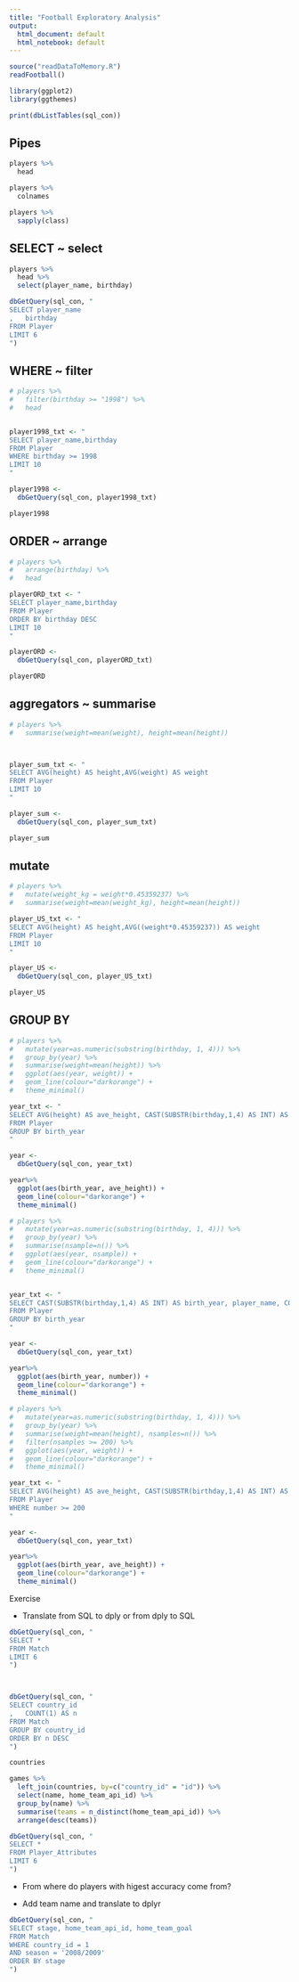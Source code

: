 ```yaml
---
title: "Football Exploratory Analysis"
output:
  html_document: default
  html_notebook: default
---
```


```r
source("readDataToMemory.R")
readFootball()

library(ggplot2)
library(ggthemes)

print(dbListTables(sql_con))
```

## Pipes

```r
players %>%
  head
```

```r
players %>%
  colnames
```
```r
players %>%
  sapply(class)
```



## SELECT ~ select

```r
players %>%
  head %>%
  select(player_name, birthday)
```

```r
dbGetQuery(sql_con, "
SELECT player_name
,   birthday
FROM Player
LIMIT 6
")
```

## WHERE ~ filter

```r
# players %>%
#   filter(birthday >= "1998") %>%
#   head


player1998_txt <- "
SELECT player_name,birthday
FROM Player
WHERE birthday >= 1998
LIMIT 10
"

player1998 <-
  dbGetQuery(sql_con, player1998_txt)

player1998

```

## ORDER ~ arrange

```r
# players %>%
#   arrange(birthday) %>%
#   head

playerORD_txt <- "
SELECT player_name,birthday
FROM Player
ORDER BY birthday DESC
LIMIT 10
"

playerORD <-
  dbGetQuery(sql_con, playerORD_txt)

playerORD

```

## aggregators ~ summarise

```r
# players %>%
#   summarise(weight=mean(weight), height=mean(height))



player_sum_txt <- "
SELECT AVG(height) AS height,AVG(weight) AS weight
FROM Player
LIMIT 10
"

player_sum <-
  dbGetQuery(sql_con, player_sum_txt)

player_sum

```

## mutate

```r
# players %>%
#   mutate(weight_kg = weight*0.45359237) %>%
#   summarise(weight=mean(weight_kg), height=mean(height))

player_US_txt <- "
SELECT AVG(height) AS height,AVG((weight*0.45359237)) AS weight
FROM Player
LIMIT 10
"

player_US <-
  dbGetQuery(sql_con, player_US_txt)

player_US

```

## GROUP BY

```r
# players %>%
#   mutate(year=as.numeric(substring(birthday, 1, 4))) %>%
#   group_by(year) %>%
#   summarise(weight=mean(height)) %>%
#   ggplot(aes(year, weight)) +
#   geom_line(colour="darkorange") +
#   theme_minimal()

year_txt <- "
SELECT AVG(height) AS ave_height, CAST(SUBSTR(birthday,1,4) AS INT) AS birth_year
FROM Player
GROUP BY birth_year
"

year <-
  dbGetQuery(sql_con, year_txt)

year%>%
  ggplot(aes(birth_year, ave_height)) +
  geom_line(colour="darkorange") +
  theme_minimal()


```
```r
# players %>%
#   mutate(year=as.numeric(substring(birthday, 1, 4))) %>%
#   group_by(year) %>%
#   summarise(nsample=n()) %>%
#   ggplot(aes(year, nsample)) +
#   geom_line(colour="darkorange") +
#   theme_minimal()


year_txt <- "
SELECT CAST(SUBSTR(birthday,1,4) AS INT) AS birth_year, player_name, COUNT(1) AS number
FROM Player
GROUP BY birth_year
"

year <-
  dbGetQuery(sql_con, year_txt)

year%>%
  ggplot(aes(birth_year, number)) +
  geom_line(colour="darkorange") +
  theme_minimal()

```

```r
# players %>%
#   mutate(year=as.numeric(substring(birthday, 1, 4))) %>%
#   group_by(year) %>%
#   summarise(weight=mean(height), nsamples=n()) %>%
#   filter(nsamples >= 200) %>%
#   ggplot(aes(year, weight)) +
#   geom_line(colour="darkorange") +
#   theme_minimal()

year_txt <- "
SELECT AVG(height) AS ave_height, CAST(SUBSTR(birthday,1,4) AS INT) AS birth_year, player_name, COUNT(1) AS number
FROM Player
WHERE number >= 200
"

year <-
  dbGetQuery(sql_con, year_txt)

year%>%
  ggplot(aes(birth_year, ave_height)) +
  geom_line(colour="darkorange") +
  theme_minimal()

```

Exercise

* Translate from SQL to dply or from dply to SQL
```r
dbGetQuery(sql_con, "
SELECT *
FROM Match
LIMIT 6
")




```

```r
dbGetQuery(sql_con, "
SELECT country_id
,   COUNT(1) AS n
FROM Match
GROUP BY country_id
ORDER BY n DESC
")
```
```r
countries
```


```r
games %>%
  left_join(countries, by=c("country_id" = "id")) %>%
  select(name, home_team_api_id) %>%
  group_by(name) %>%
  summarise(teams = n_distinct(home_team_api_id)) %>%
  arrange(desc(teams))
```

```r
dbGetQuery(sql_con, "
SELECT *
FROM Player_Attributes
LIMIT 6
")

```

* From where do players with higest accuracy come from?

* Add team name and translate to dplyr

```r
dbGetQuery(sql_con, "
SELECT stage, home_team_api_id, home_team_goal
FROM Match
WHERE country_id = 1
AND season = '2008/2009'
ORDER BY stage
")
```
